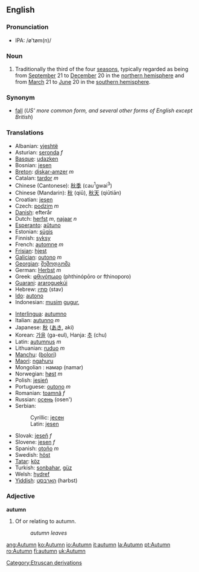 ==English==

===Pronunciation===
*IPA: /ø'tøm(n)/

===Noun===
{{en-noun-reg}}

# Traditionally the third of the four [[season]]s, typically regarded as being from [[September]] 21 to [[December]] 20 in the [[northern hemisphere]] and from [[March]] 21 to [[June]] 20 in the [[southern hemisphere]].

===Synonym===
*[[fall]] (''US' more common form, and several other forms of English except British'')

===Translations===
{{top}}
*Albanian: [[vjeshtë]]
*Asturian: [[seronda]] ''f''
*[[Basque]]: [[udazken]]
*Bosnian: [[jesen#Bosnian|jesen]] {{f}}
*[[Breton]]: [[diskar-amzer]] ''m''
*Catalan: [[tardor]] ''m''
*Chinese (Cantonese): [[秋季]] (cau<sup>1</sup>gwai<sup>3</sup>)
*Chinese (Mandarin): [[秋]] (qiū), [[秋天]] (qiūtiān)
*Croatian: [[jesen]]
*Czech: [[podzim]] ''m''
*[[w:Danish language|Danish]]: efterår
*Dutch: [[herfst]] ''m'', [[najaar]] ''n''
*[[Esperanto]]: [[aŭtuno]]
*Estonian: [[sügis]]
*Finnish: [[syksy]]
*French: [[automne]] ''m''
*[[Frisian]]: [[hjest]]
*[[Galician]]: [[outono]] ''m''
*[[Georgian]]: [[შემოდგომა]]<!-- ()-->
*German: [[Herbst]] ''m''
*Greek: [[φθινόπωρο]] (phthinópōro or fthinoporo)
*[[Guarani]]: [[araroguekúi]]
*Hebrew: [[סתיו]] (stav)
*[[Ido]]: [[autono]]
*Indonesian: [[musim]] [[gugur]], 
{{mid}}
*[[Interlingua]]: [[autumno]]
*Italian: [[autunno]] ''m''
*Japanese: [[秋]] ([[あき]], aki)
*Korean: [[가을]] (ga-eul), Hanja: [[추]] (chu)
*Latin: [[autumnus]] ''m''
*Lithuanian: [[ruduo]] ''m''
*[[Manchu]]: ([[bolori]])
*[[Maori]]: [[ngahuru]]
*Mongolian : намар (namar)
*Norwegian: [[høst]] ''m''
*Polish: [[jesień]]
*Portuguese: [[outono]] ''m''
*Romanian: [[toamnă]] ''f''
*Russian: [[осень]] (osen')
*Serbian:
*:Cyrillic: [[јесен#Serbian|јесен]] {{f}}
*:Latin: [[jesen#Serbian|jesen]] {{f}}
*Slovak: [[jeseň]] ''f''
*Slovene: [[jesen]] ''f''
*Spanish: [[otoño]] ''m''
*Swedish: [[höst]]
*[[Tatar]]: [[köz]]
*Turkish: [[sonbahar]], [[güz]]
*Welsh: [[hydref]]
*[[Yiddish]]: [[האַרבּסט]] (harbst)
{{bottom}}

===Adjective===
'''autumn'''

# Of or relating to autumn.
#:''autumn leaves''

[[Category:Etruscan derivations]]

[[ang:Autumn]]
[[ko:Autumn]]
[[io:Autumn]]
[[it:autumn]]
[[la:Autumn]]
[[pt:Autumn]]
[[ro:Autumn]]
[[fi:autumn]]
[[uk:Autumn]]
